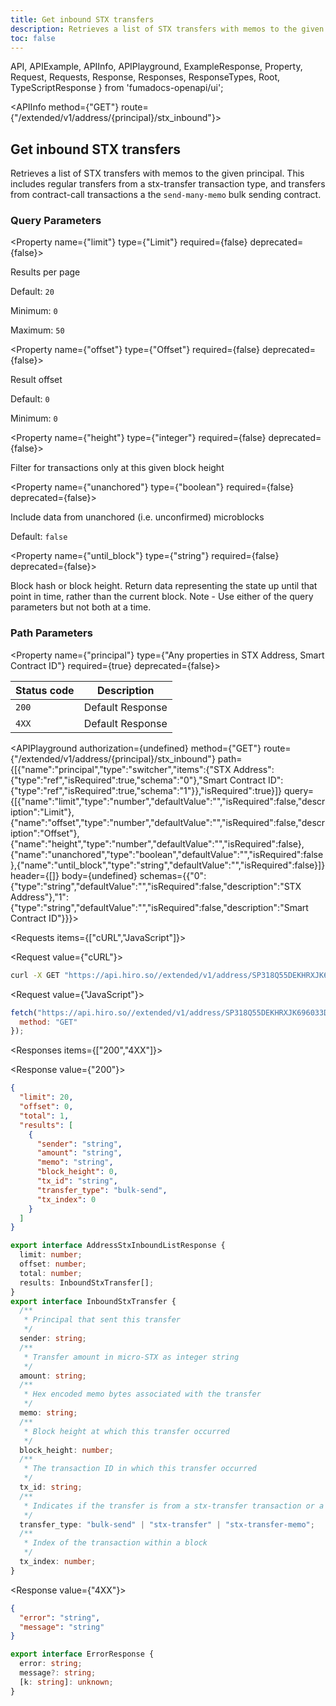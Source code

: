 ```yaml
---
title: Get inbound STX transfers
description: Retrieves a list of STX transfers with memos to the given principal.
toc: false
---
```


  API,
  APIExample,
  APIInfo,
  APIPlayground,
  ExampleResponse,
  Property,
  Request,
  Requests,
  Response,
  Responses,
  ResponseTypes,
  Root,
  TypeScriptResponse
} from 'fumadocs-openapi/ui';

<Root baseUrl="https://api.hiro.so">

<API>

<APIInfo method={"GET"} route={"/extended/v1/address/{principal}/stx_inbound"}>

## Get inbound STX transfers

Retrieves a list of STX transfers with memos to the given principal. This includes regular transfers from a stx-transfer transaction type,
        and transfers from contract-call transactions a the `send-many-memo` bulk sending contract.

### Query Parameters

<Property name={"limit"} type={"Limit"} required={false} deprecated={false}>

Results per page

<span>Default: `20`</span>

<span>Minimum: `0`</span>

<span>Maximum: `50`</span>

</Property>

<Property name={"offset"} type={"Offset"} required={false} deprecated={false}>

Result offset

<span>Default: `0`</span>

<span>Minimum: `0`</span>

</Property>

<Property name={"height"} type={"integer"} required={false} deprecated={false}>

Filter for transactions only at this given block height

</Property>

<Property name={"unanchored"} type={"boolean"} required={false} deprecated={false}>

Include data from unanchored (i.e. unconfirmed) microblocks

<span>Default: `false`</span>

</Property>

<Property name={"until_block"} type={"string"} required={false} deprecated={false}>

Block hash or block height. Return data representing the state up until that point in time, rather than the current block. Note - Use either of the query parameters but not both at a time.

</Property>

### Path Parameters

<Property name={"principal"} type={"Any properties in STX Address, Smart Contract ID"} required={true} deprecated={false}>

</Property>

| Status code | Description |
| ----------- | ----------- |
| `200` | Default Response |
| `4XX` | Default Response |

<APIPlayground authorization={undefined} method={"GET"} route={"/extended/v1/address/{principal}/stx_inbound"} path={[{"name":"principal","type":"switcher","items":{"STX Address":{"type":"ref","isRequired":true,"schema":"0"},"Smart Contract ID":{"type":"ref","isRequired":true,"schema":"1"}},"isRequired":true}]} query={[{"name":"limit","type":"number","defaultValue":"","isRequired":false,"description":"Limit"},{"name":"offset","type":"number","defaultValue":"","isRequired":false,"description":"Offset"},{"name":"height","type":"number","defaultValue":"","isRequired":false},{"name":"unanchored","type":"boolean","defaultValue":"","isRequired":false},{"name":"until_block","type":"string","defaultValue":"","isRequired":false}]} header={[]} body={undefined} schemas={{"0":{"type":"string","defaultValue":"","isRequired":false,"description":"STX Address"},"1":{"type":"string","defaultValue":"","isRequired":false,"description":"Smart Contract ID"}}}>

</APIPlayground>

</APIInfo>

<APIExample>

<Requests items={["cURL","JavaScript"]}>

<Request value={"cURL"}>

```bash
curl -X GET "https://api.hiro.so//extended/v1/address/SP318Q55DEKHRXJK696033DQN5C54D9K2EE6DHRWP/stx_inbound?limit=20&offset=0&height=0&unanchored=false&until_block=string"
```

</Request>

<Request value={"JavaScript"}>

```js
fetch("https://api.hiro.so//extended/v1/address/SP318Q55DEKHRXJK696033DQN5C54D9K2EE6DHRWP/stx_inbound?limit=20&offset=0&height=0&unanchored=false&until_block=string", {
  method: "GET"
});
```

</Request>

</Requests>

<Responses items={["200","4XX"]}>

<Response value={"200"}>

<ResponseTypes>

<ExampleResponse>

```json
{
  "limit": 20,
  "offset": 0,
  "total": 1,
  "results": [
    {
      "sender": "string",
      "amount": "string",
      "memo": "string",
      "block_height": 0,
      "tx_id": "string",
      "transfer_type": "bulk-send",
      "tx_index": 0
    }
  ]
}
```

</ExampleResponse>

<TypeScriptResponse>

```ts
export interface AddressStxInboundListResponse {
  limit: number;
  offset: number;
  total: number;
  results: InboundStxTransfer[];
}
export interface InboundStxTransfer {
  /**
   * Principal that sent this transfer
   */
  sender: string;
  /**
   * Transfer amount in micro-STX as integer string
   */
  amount: string;
  /**
   * Hex encoded memo bytes associated with the transfer
   */
  memo: string;
  /**
   * Block height at which this transfer occurred
   */
  block_height: number;
  /**
   * The transaction ID in which this transfer occurred
   */
  tx_id: string;
  /**
   * Indicates if the transfer is from a stx-transfer transaction or a contract-call transaction
   */
  transfer_type: "bulk-send" | "stx-transfer" | "stx-transfer-memo";
  /**
   * Index of the transaction within a block
   */
  tx_index: number;
}
```

</TypeScriptResponse>

</ResponseTypes>

</Response>

<Response value={"4XX"}>

<ResponseTypes>

<ExampleResponse>

```json
{
  "error": "string",
  "message": "string"
}
```

</ExampleResponse>

<TypeScriptResponse>

```ts
export interface ErrorResponse {
  error: string;
  message?: string;
  [k: string]: unknown;
}
```

</TypeScriptResponse>

</ResponseTypes>

</Response>

</Responses>

</APIExample>

</API>

</Root>
